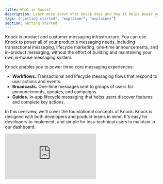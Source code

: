 ```yaml
---
title: What is Knock?
description: Learn more about what Knock does and how it helps power your product messaging.
tags: ["getting started", "explainer", "explained"]
section: Getting started
---
```


Knock is product and customer messaging infrastructure. You can use Knock to power all of your product's messaging needs, including transactional messaging, lifecycle marketing, one-time announcements, and in-product messaging, without the effort of building and maintaining your own in-house messaging system.

Knock enables you to power three core messaging experiences:

- **Workflows.** Transactional and lifecycle messaging flows that respond to user actions and events.
- **Broadcasts.** One-time messages sent to groups of users for announcements, updates, and campaigns.
- **Guides.** In-app lifecycle messaging that helps users discover features and complete key actions.

In this overview, we'll cover the foundational concepts of Knock. Knock is designed with both developers and product teams in mind. It's easy for developers to implement, and simple for less-technical users to maintain in our dashboard.

<div
  style={{
    position: "relative",
    width: "100%",
    paddingBottom: "56.25%",
    height: 0,
    marginBottom: "48px",
  }}
>
  <iframe
    src="https://www.youtube.com/embed/bVFkX8MnI-g?si=mA_hEXkU8iOv9a3f"
    title="YouTube video player"
    frameBorder="0"
    allow="accelerometer; autoplay; clipboard-write; encrypted-media; gyroscope; picture-in-picture; web-share"
    referrerPolicy="strict-origin-when-cross-origin"
    allowFullScreen
    style={{
      position: "absolute",
      top: 0,
      left: 0,
      width: "100%",
      height: "100%",
      border: 0,
      margin: "16px 0 0 0",
    }}
  />
</div>

## Workflows

Workflows are a foundational concept in Knock. They enable you to easily model complex messaging flows across channels using a variety of logical function steps while respecting a user's individual preferences. Workflows power both transactional messaging (such as order confirmations, password resets, and account updates) and lifecycle messaging (such as onboarding sequences, engagement campaigns, and retention flows).

<Image
  src="/images/what-is-knock/workflow-diagram-3.png"
  alt="An image of a workflow diagram"
  width={1356}
  height={1452}
  className="rounded-md mx-auto border border-gray-200"
/>

Your application can trigger workflows using our REST API, any one of our [available SDKs](/developer-tools/sdks), or by integrating a CDP like Segment as an event source. You can use the dropdown menu on the code sample below to look at a sample in your language of choice:

<MultiLangCodeBlock snippet="workflows.trigger" title="Trigger a workflow" />

## Broadcasts

Broadcasts enable you to send one-time messages to groups of users for announcements, product updates, marketing campaigns, and other communications that aren't triggered by individual user actions. Unlike workflows that are event-driven, broadcasts are initiated directly from the Knock dashboard or via API and can target specific audiences based on user properties, segments, or custom criteria.

Broadcasts are perfect for:

- Product announcements and feature releases
- Marketing campaigns and promotional messages
- System maintenance notifications
- Company updates and newsletters
- Time-sensitive alerts and emergency communications

## Guides

Guides power in-app lifecycle messaging that helps users discover features, complete onboarding steps, and take key actions within your application. Unlike traditional messaging that happens outside your app, guides appear contextually within your product interface to provide timely, relevant guidance.

Guides enable you to:

- Create interactive onboarding flows
- Highlight new features and updates
- Guide users through complex workflows
- Drive adoption of key product features
- Provide contextual help and tips

Knock processes each workflow run and manages broadcasts and guides using a combination of the following concepts:

## Recipients

In most cases, recipients are users in your application. As you trigger workflows for recipients, Knock creates a cache of the data needed to notify them on different platforms, such as an email address, phone number, avatar URL, or push token. Knock also stores custom properties you pass from your application to customize their notifications, such as a plan type, user role, or timezone.

```javascript title="An object used to create a User"
{
	// Id is a required prop
	id: "1",
	// Knock also supports default props for common channels
	name: "John Hammond",
	email: "hammondj@ingen.net",
	phone_number: "555-555-5555",
	avatar: "https://ingen.net/headshots/hammondj.jpg",
	timezone: "America/Costa_Rica"
	// You can add as many custom props as needed. These will be
	// merged onto the top-level User object
	properties: {
		"title": "CEO",
		"planType": "allAccess",
		"userType": "admin"
	}
}
```

## Channels

Channels in Knock represent a specific provider you have configured to send messages. You can include channel steps in your workflows or use them in broadcasts to send messages with the providers you already use in production.
Knock supports the following channel types and providers:

<AccordionGroup>
  <Accordion title="Email">
    Knock supports sending email with [AWS SES](/integrations/email/aws-ses),
    [Mailersend](/integrations/email/mailersend),
    [Mailgun](/integrations/email/mailgun),
    [Mailjet](/integrations/email/mailjet),
    [Mailtrap](/integrations/email/mailtrap),
    [Mandrill](/integrations/email/mandrill),
    [Postmark](/integrations/email/postmark),
    [Resend](/integrations/email/resend),
    [Sendgrid](/integrations/email/sendgrid), [SMTP](/integrations/email/smtp),
    and [Sparkpost](/integrations/email/sparkpost).
  </Accordion>
  <Accordion title="SMS">
    Knock supports sending SMS with [Africa's
    Talking](/integrations/sms/africas-talking), [AWS
    SNS](/integrations/sms/aws-sns), [Mailersend](/integrations/sms/mailersend),
    [MessageBird](/integrations/sms/messagebird),
    [Plivo](/integrations/sms/plivo), [Sinch](/integrations/sms/sinch), [Sinch
    MessageMedia](/integrations/sms/sinch-message-media),
    [Telnyx](/integrations/sms/telnyx), [Twilio](/integrations/sms/twilio), and
    [Vonage](/integrations/sms/vonage).
  </Accordion>
  <Accordion title="Push">
    Knock supports sending push messages with [Apple Push Notification Service
    (iOS)](/integrations/push/apns), [Expo (React
    Native)](/integrations/push/expo), [Firebase Cloud Messaging
    (Android)](/integrations/push/firebase), and
    [OneSignal](/integrations/push/one-signal).
  </Accordion>
  <Accordion title="Chat">
    Knock supports sending chat messages with [Slack](/integrations/chat/slack),
    [Discord](/integrations/chat/discord), [Microsoft
    Teams](/integrations/chat/microsoft-teams),
    [WhatsApp](/integrations/chat/whatsapp).
  </Accordion>
  <Accordion title="In-app">
    Knock provides [a real-time in-app feed API](/integrations/in-app/knock) for
    receiving notifications, along with drop-in components to display them to
    your users.
  </Accordion>
</AccordionGroup>

A message that is generated as a part of a workflow or broadcast is called a `Message`, and Knock enables you to define dynamic message templates using a combination of a drag-and-drop editor and the Liquid templating language.

This helps product and marketing teams standardize on one templating system instead of using different templating languages for different providers. It also has the added benefit of lifting these messages out of your codebase so you can iterate quickly on customer communications without a developer.

## Functions

Each workflow can combine multiple function steps to model complex logic that creates better notification experiences.
You can combine the following function steps with any number of channel steps to create personalized notifications for your users:

<AccordionGroup>
  <Accordion title="Batch">
    [A batch step](/designing-workflows/batch-function) condenses multiple
    activities into one notification, e.g. batch all of the comments on this
    document for one hour and then send one email with all of the activities.
  </Accordion>
  <Accordion title="Delay">
    [A delay step](/designing-workflows/delay-function) waits for a specified
    duration before proceeding to the next step in a workflow, e.g. send the new
    user a follow-up email ten days after they sign up.
  </Accordion>
  <Accordion title="Branch">
    [A branch step](/designing-workflows/branch-function) uses multiple
    conditions to execute different branches of logic, e.g. if `user.planType
    === 'pro'` send them email A, else send them email B.
  </Accordion>
  <Accordion title="Throttle">
    [A throttle step](/designing-workflows/throttle-function) controls how many
    times a user is notified for a particular workflow over a specified
    duration, e.g. trigger the `server is down` workflow every minute while the
    server is down, but only send a max of one email every 5 minutes.
  </Accordion>
  <Accordion title="Fetch">
    [A fetch step](/designing-workflows/fetch-function) makes an HTTP request to
    an external service and uses the returned data in subsequent steps, e.g.
    query an MLS API for recent home sales in the user's zip code and render
    them in an email.
  </Accordion>
  <Accordion title="Trigger workflow">
    [A trigger workflow step](/designing-workflows/trigger-workflow-function)
    allows you to trigger another workflow from within the current workflow,
    e.g. trigger a "welcome_sequence" workflow after recieving an
    "account_setup" notification.
  </Accordion>
</AccordionGroup>

In addition to combining channel steps and function steps to create complex workflows, you can augment these steps with additional logic based on the user recipient, inputs from your application, or the status of previous workflow steps. These are called step conditions.

## Step conditions

Step conditions exist across both channel and function steps, and they allow you to conditionally execute steps based on trigger payload data, user properties, or the status of previous steps

**Examples:**

- Only send an email message if an in-app message has not been seen
- Only send an in-app notification if `recipient.plan === "pro"`
- Only execute a delay step if `delay === true` in the trigger payload

In addition to giving your technical and non-technical users the ability to construct these workflows via a drag-and-drop editor, Knock also enables your users to exercise control over their own notification experience using a flexible preferences model.

## Preferences

In Knock, each workflow run and broadcast is executed on behalf of a recipient, and each recipient can specify their preferences to receive messages across a number of different criteria: channel types, individual workflows, workflow categories, and broadcast types.

<Image
  src="/images/what-is-knock/preferences.png"
  alt="An image of a preference set"
  width={1356}
  height={1452}
  className="rounded-md mx-auto border border-gray-200"
/>

Application developers have control over how these preference sets are presented to the user and which options to surface, but Knock enforces these preferences during every workflow run and broadcast automatically.

You can learn more about how to set a user's preferences in our [preferences overview](/preferences/overview).

## Next steps

Now that you understand some of the core concepts of Knock, you can either start building with Knock or explore some of the more advanced features Knock offers.

### Build something

If you want to start by adding Knock to your existing system, you can check out our quick start guide to implement your first workflow. This quick start will help you integrate Knock with your backend codebase.

<SdkCardGroup>
  <SdkCard
    title="Quick start guide"
    linkUrl="/getting-started/quick-start/general"
    icon="code"
    languages={["Your codebase"]}
  />
  <SdkCard
    title="React quick start"
    linkUrl="/getting-started/quick-start/react"
    icon="react"
    languages={["React"]}
  />
  <SdkCard
    title="Next.js quick start"
    linkUrl="/getting-started/quick-start/nextjs"
    icon="nextjs"
    languages={["Next.js"]}
  />
</SdkCardGroup>

If you want to keep learning about Knock using a curated example application, check out our catalog of [examples apps](/getting-started/example-apps). Here are some recommendations:

<SdkCardGroup>
  <SdkCard
    title="In-app feed & toasts"
    linkUrl="https://github.com/knocklabs/in-app-notifications-example-nextjs"
    icon="react"
    languages={["React", "Next.js"]}
    isExternal={true}
  />
  <SdkCard
    title="SlackKit example"
    linkUrl="https://github.com/knocklabs/slack-kit-example"
    icon="react"
    languages={["React", "Next.js"]}
    isExternal={true}
  />
  <SdkCard
    title="iOS example"
    linkUrl="https://github.com/knocklabs/ios-example-app"
    icon="swift"
    languages={["Swift"]}
    isExternal={true}
  />
</SdkCardGroup>

### Keep learning

While workflows, broadcasts, and guides are at the heart of Knock, our goal is to build a complete messaging system for our customers. Here is an overview of some of the more-advanced features that we provide.

#### UI components

Knock provides developers with React components like `<NotificationFeed/>` and `<SlackAuthButton/>` to use in their applications. You can read more about building in-app UI with Knock for both web and mobile [here](/in-app-ui/overview).

#### Advanced concepts

There is a lot more to learn about Knock, and our [concepts overview page](/concepts/overview) is a good place to start. Here are use cases our customers commonly solve with Knock:

- Powering [translation and localization](/concepts/translations) and managing timezone-aware delivery.
- Creating advanced messaging logic using [subscriptions](/concepts/subscriptions) and [schedules](/concepts/schedules).
- Integrating Knock with your application's data model, using [tenants](/concepts/tenants) and [objects](/concepts/objects) to power customized experiences.
- Using [the template editor](/designing-workflows/template-editor/overview) to standardize messaging templates across providers.

#### Developer tools

Knock is a developer-first platform, with both [environment](/concepts/environments) and [commit models](/concepts/commits). If you want to work with Knock resources in code, you can use our [Management API](/developer-tools/management-api) or [CLI](/developer-tools/knock-cli).

Knock also supports an [MCP](/developer-tools/mcp-server) server, which allows you to work with Knock resources in your IDE, entirely using natural language. Our MCP server is a great way to migrate from a legacy system to Knock, or to make updates across many Knock resources at once.

Once you're sending messages through Knock, we offer observability tools like [workflow run logs](/send-notifications/debugging-workflows) (to examine all steps of workflow execution in your dashboard) and data streaming into a monitoring system like Datadog with [extensions](/integrations/extensions/overview).
